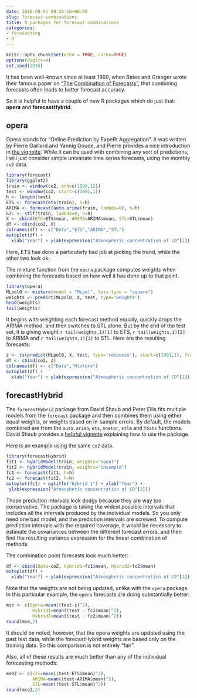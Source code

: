 ```yaml
---
date: 2016-09-01 09:56:16+00:00
slug: forecast-combinations
title: R packages for forecast combinations
categories:
- forecasting
- R
---
```



```r
knitr::opts_chunk$set(echo = TRUE, cache=TRUE)
options(digits=4)
set.seed(2016)
```

It has been well-known since at least 1969, when Bates and Granger wrote their famous paper on [“The Combination of Forecasts”](https://www.jstor.org/stable/3008764), that combining forecasts often leads to better forecast accuracy.

So it is helpful to have a couple of new R packages which do just that: **opera** and **forecastHybrid**.

<!-- more -->

## opera

Opera stands for “Online Prediction by ExpeRt Aggregation”. It was written by Pierre Gaillard and Yannig Goude, and Pierre provides a nice introduction in [the vignette](https://cran.r-project.org/web/packages/opera/vignettes/opera-vignette.html). While it can be used with combining any sort of predictions, I will just consider simple univariate time series forecasts, using the monthly `co2` data.

```r
library(forecast)
library(ggplot2)
train <- window(co2, end=c(1990,12))
test <- window(co2, start=c(1991,1))
h <- length(test)
ETS <- forecast(ets(train), h=h)
ARIMA <- forecast(auto.arima(train, lambda=0), h=h)
STL <- stlf(train, lambda=0, h=h)
X <- cbind(ETS=ETS$mean, ARIMA=ARIMA$mean, STL=STL$mean)
df <- cbind(co2, X)
colnames(df) <- c("Data","ETS","ARIMA","STL")
autoplot(df) +
  xlab("Year") + ylab(expression("Atmospheric concentration of CO"[2]))
```

Here, ETS has done a particularly bad job at picking the trend, while the other two look ok.

The mixture function from the `opera` package computes weights when combining the forecasts based on how well it has done up to that point.

```r
library(opera)
MLpol0 <- mixture(model = "MLpol", loss.type = "square")
weights <- predict(MLpol0, X, test, type='weights')
head(weights)
tail(weights)
```


It begins with weighting each forecast method equally, quickly drops the ARIMA method, and then switches to STL alone. But by the end of the test set, it is giving weight `r tail(weights,1)[1]` to ETS, `r tail(weights,1)[2]` to ARIMA and `r tail(weights,1)[3]` to STL. Here are the resulting forecasts:

```r
z <- ts(predict(MLpol0, X, test, type='response'), start=c(1991,1), freq=12)
df <- cbind(co2, z)
colnames(df) <- c("Data","Mixture")
autoplot(df) +
  xlab("Year") + ylab(expression("Atmospheric concentration of CO"[2]))
```


## forecastHybrid



The `forecastHybrid` package from David Shaub and Peter Ellis fits multiple models from the `forecast` package and then combines them using either equal weights, or weights based on in-sample errors. By default, the models combined are from the `auto.arima`, `ets`, `nnetar`, `stlm` and `tbats` functions. David Shaub provides a [helpful vignette](https://cran.r-project.org/web/packages/forecastHybrid/vignettes/forecastHybrid.html) explaining how to use the package.

Here is an example using the same `co2` data.

```r
library(forecastHybrid)
fit1 <- hybridModel(train, weights="equal")
fit2 <- hybridModel(train, weights="insample")
fc1 <- forecast(fit1, h=h)
fc2 <- forecast(fit2, h=h)
autoplot(fc1) + ggtitle("Hybrid 1") + xlab("Year") +
 ylab(expression("Atmospheric concentration of CO"[2]))
```



Those prediction intervals look dodgy because they are way too conservative. The package is taking the widest possible intervals that includes all the intervals produced by the individual models. So you only need one bad model, and the prediction intervals are screwed. To compute prediction intervals with the required coverage, it would be necessary to estimate the covariances between the different forecast errors, and then find the resulting variance expression for the linear combination of methods.

The combination point forecasts look much better:

```r
df <- cbind(Data=co2, Hybrid1=fc1$mean, Hybrid2=fc2$mean)
autoplot(df) +
  xlab("Year") + ylab(expression("Atmospheric concentration of CO"[2]))
```

Note that the weights are not being updated, unlike with the `opera` package. In this particular example, the `opera` forecasts are doing substantially better:

```r
mse <- c(Opera=mean((test-z)^2),
          Hybrid1=mean((test - fc1$mean)^2),
          Hybrid2=mean((test - fc2$mean)^2))
round(mse,2)
```

It should be noted, however, that the opera weights are updated using the past test data, while the forecastHybrid weights are based only on the training data. So this comparison is not entirely "fair".

Also, all of these results are much better than any of the individual forecasting methods:

```r
mse2 <- c(ETS=mean((test-ETS$mean)^2),
          ARIMA=mean((test-ARIMA$mean)^2),
          STL=mean((test-STL$mean)^2))
round(mse2,2)
```
